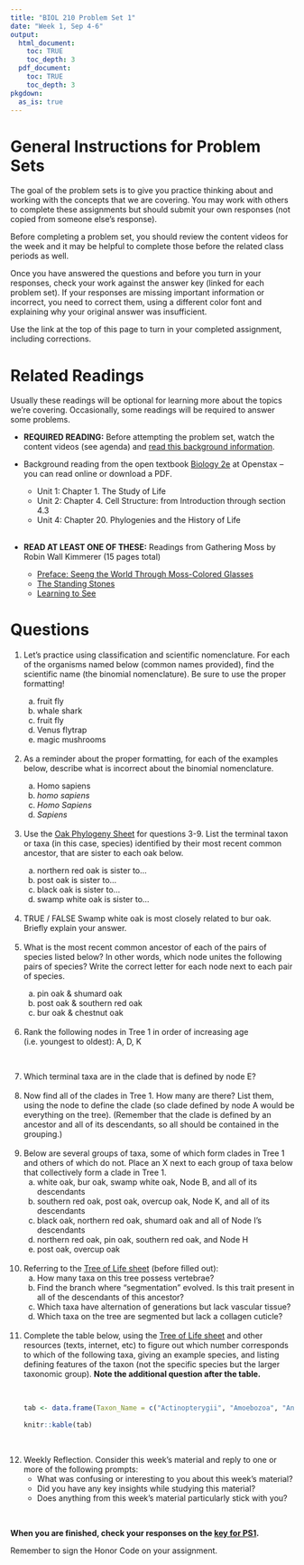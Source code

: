 ```yaml
---
title: "BIOL 210 Problem Set 1"
date: "Week 1, Sep 4-6"
output: 
  html_document:
    toc: TRUE
    toc_depth: 3
  pdf_document:
    toc: TRUE
    toc_depth: 3
pkgdown:
  as_is: true
---
```

# General Instructions for Problem Sets

The goal of the problem sets is to give you practice thinking about and working with the concepts that we are covering. You may work with others to complete these assignments but should submit your own responses (not copied from someone else's response). 

Before completing a problem set, you should review the content videos for the week and it may be helpful to complete those before the related class periods as well.

Once you have answered the questions and before you turn in your responses, check your work against the answer key (linked for each problem set). If your responses are missing important information or incorrect, you need to correct them, using a different color font and explaining why your original answer was insufficient.

Use the link at the top of this page to turn in your completed assignment, including corrections.

# Related Readings

Usually these readings will be optional for learning more about the topics we're covering. Occasionally, some readings will be required to answer some problems.

* **REQUIRED READING:** Before attempting the problem set, watch the content videos (see agenda) and [read this background information](ps1reading.html).

* Background reading from the open textbook [Biology 2e](https://openstax.org/books/biology-2e/pages/1-introduction) at Openstax -- you can read online or download a PDF.
    * Unit 1: Chapter 1. The Study of Life
    * Unit 2: Chapter 4. Cell Structure: from Introduction through section 4.3
    * Unit 4: Chapter 20. Phylogenies and the History of Life
    <br><br>
    
* <b>READ AT LEAST ONE OF THESE:</b> Readings from Gathering Moss by Robin Wall Kimmerer (15 pages total)
    * [Preface: Seeng the World Through Moss-Colored Glasses](https://drive.google.com/file/d/1rGV8pRe6PxKJuwb80-qzgYzPylFf_X3l/view?usp=drive_link)
    * [The Standing Stones](https://drive.google.com/file/d/1qMr25Uu6sXQD1mfKNg31AOde4yP_48tg/view?usp=drive_link)
    * [Learning to See](https://drive.google.com/file/d/1OSLuu2vlIzyyGz22jsnAHFpt7OKfpvk6/view?usp=drive_link)


# Questions

<ol>
<li> Let’s practice using classification and scientific nomenclature. For each of the organisms named below (common names provided), find the scientific name (the binomial nomenclature). Be sure to use the proper formatting!</li>
<ol type="a">
<li> fruit fly</li>
<li> whale shark</li>
<li> fruit fly</li>
<li> Venus flytrap</li>
<li> magic mushrooms </li>
</ol>
<br>
<li> As a reminder about the proper formatting, for each of the examples below, describe what is incorrect about the binomial nomenclature.</li>
<ol type="a">
<li> Homo sapiens</li>
<li> *homo sapiens*</li>
<li> *Homo Sapiens*</li>
<li> *Sapiens*</li>
</ol>
<br>
<li>Use the [Oak Phylogeny Sheet](sheets/sci_articles/Oak.Phylogeny.Worksheet.pdf) for questions 3-9. List the terminal taxon or taxa (in this case, species) identified by their most recent common ancestor, that are sister to each oak below.</li>
<ol type="a">
<li> northern red oak is sister to... </li>
<li> post oak is sister to...</li>
<li> black oak is sister to...</li>
<li> swamp white oak is sister to...</li>
</ol>
<br>
<li>TRUE / FALSE Swamp white oak is most closely related to bur oak. Briefly explain your answer.</li>
<br>
<li>What is the most recent common ancestor of each of the pairs of species listed below? In other words, which node unites the following pairs of species? Write the correct letter for each node next to each pair of species.</li>
<ol type="a">
<li> pin oak & shumard oak</li>
<li> post oak & southern red oak</li> 
<li> bur oak & chestnut oak</li>
</ol>
<br>
<li>Rank the following nodes in Tree 1 in order of increasing age (i.e. youngest to oldest): A, D, K</li>
<br>

<li> Which terminal taxa are in the clade that is defined by node E?</li>
<br>
<li> Now find all of the clades in Tree 1. How many are there? List them, using the node to define the clade (so clade defined by node A would be everything on the tree). (Remember that the clade is defined by an ancestor and all of its descendants, so all should be contained in the grouping.)</li>
<br>
<li> Below are several groups of taxa, some of which form clades in Tree 1 and others of which do not. Place an X next to each group of taxa below that collectively form a clade in Tree 1.
<ol type="a">
<li> white oak, bur oak, swamp white oak, Node B, and all of its descendants</li>
<li> southern red oak, post oak, overcup oak, Node K, and all of its descendants</li>
<li> black oak, northern red oak, shumard oak and all of Node I's descendants</li>
<li> northern red oak, pin oak, southern red oak, and Node H</li>
<li> post oak, overcup oak</li>
</ol>
<br>
<li>Referring to the [Tree of Life sheet](sheets/sci_articles/tolblank.pdf) (before filled out):
<ol type="a">
<li> How many taxa on this tree possess vertebrae?</li>
<li> Find the branch where “segmentation” evolved. Is this trait present in all of the descendants of this ancestor?</li>
<li> Which taxa have alternation of generations but lack vascular tissue?</li>
<li> Which taxa on the tree are segmented but lack a collagen cuticle?</li>
</ol>
<br>
<li>Complete the table below, using the [Tree of Life sheet](sheets/sci_articles/tolblank.pdf) and other resources (texts, internet, etc) to figure out which number corresponds to which of the following taxa, giving an example species, and listing defining features of the taxon (not the specific species but the larger taxonomic group). <b>Note the additional question after the table.</b></li>
<br>

```r
tab <- data.frame(Taxon_Name = c("Actinopterygii", "Amoebozoa", "Angiosperms", "Annelida", "Arthropoda", "Aves", "Bacteria", "Cnidaria", "Echinodermata", "Euglena", "Fern", "Fungi", "Green algae", "Gymnosperms", "Lepidosaur", "Lichen", "Mammalia", "Mollusca", "Moss", "Nematoda", "Paramecium", "Porifera"), Taxon_Number=c(rep("",16), "4",rep("",5)), Example_Species=c(rep("",16),"humans",rep("",5)), Defining_Traits=c(rep("",16), "mammary glands", rep("", 5)))
     
knitr::kable(tab)
```

<br>

<li>Weekly Reflection. Consider this week’s material and reply to one or more of the following prompts:
<ul>
<li> What was confusing or interesting to you about this week’s material?</li>
 
<li> Did you have any key insights while studying this material?</li>

<li> Does anything from this week’s material particularly stick with you?</li>
</ul>
</ol>
<br>


<b>When you are finished, check your responses on the [key for PS1](ps1key.html).</b>

Remember to sign the Honor Code on your assignment.